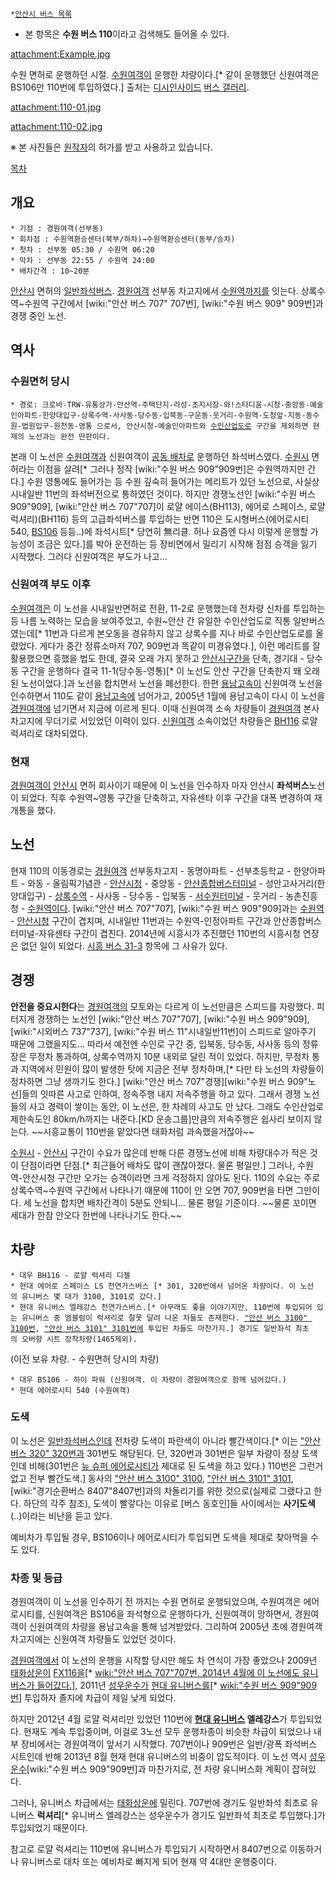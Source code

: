  *[[안산시 버스 목록]]

* 본 항목은 '''수원 버스 110'''이라고 검색해도 들어올 수 있다.

attachment:Example.jpg

수원 면허로 운행하던 시절. [[수원여객]]이 운행한 차량이다.[* 같이 운행했던 신원여객은 BS106만 110번에 투입하였다.] 출처는 [[디시인사이드]] [[버스 갤러리]].


attachment:110-01.jpg

attachment:110-02.jpg

※ 본 사진들은 [http://blog.naver.com/trainmaster1 원작자]의 허가를 받고 사용하고 있습니다.

[[목차]]
== 개요 ==
 * 기점 : 경원여객(선부동)
 * 회차점 : 수원역환승센터(북부/하차)→수원역환승센터(동부/승차)
 * 첫차 : 선부동 05:30 / 수원역 06:20
 * 막차 : 선부동 22:55 / 수원역 24:00
 * 배차간격 : 10~20분

[[안산시]] 면허의 [[일반좌석버스]]. [[경원여객]] 선부동 차고지에서 [[수원역]]까지를 잇는다. 상록수역~수원역 구간에서 [wiki:"안산 버스 707" 707번], [wiki:"수원 버스 909" 909번]과 경쟁 중인 노선.

== 역사 ==
=== 수원면허 당시 ===
 * 경로: 크로바-TRW-유통상가-안산역-주택단지-라성-초지시장-와!스타디움-시청-중앙동-예술인아파트-한양대입구-상록수역-사사동-당수동-입북동-구운동-웃거리-수원역-도청앞-지동-동수원-법원입구-원천동-영통 으로서, 안산시청-예술인아파트와 [[수인산업도로]] 구간을 제외하면 현재의 노선과는 완전 딴판이다.

본래 이 노선은 [[수원여객]]과 신원여객이 [[공동 배차]]로 운행하던 좌석버스였다. [[수원시]] 면허라는 이점을 살려[* 그러나 정작 [wiki:"수원 버스 909"909번]은 수원역까지만 간다.] 수원 영통에도 들어가는 등 수원 깊숙히 들어가는 메리트가 있던 노선으로, 사실상 시내일반 11번의 좌석버전으로 통하였던 것이다. 하지만 경쟁노선인 [wiki:"수원 버스 909"909], [wiki:"안산 버스 707"707]이 로얄 에이스(BH113), 에어로 스페이스, 로얄 럭셔리)(BH116) 등의 고급좌석버스를 투입하는 반면 110은 도시형버스(에어로시티540, [[BS106]] 등등..)에 좌석시트[* 당연히 無리클. 허나 요즘엔 다시 이렇게 운행할 가능성이 조금은 있다.]를 박아 운전하는 등 장비면에서 밀리기 시작해 점점 승객을 잃기 시작했다. 그러다 신원여객은 부도가 나고...

=== 신원여객 부도 이후 ===
[[수원여객]]은 이 노선을 시내일반면허로 전환, 11-2로 운행했는데 전차량 신차를 투입하는 등 나름 노력하는 모습을 보여주었고, 수원~안산 간 유일한 수인산업도로 직통 일반버스였는데[* 11번과 다르게 본오동을 경유하지 않고 상록수를 지나 바로 수인산업도로를 올렸었다. 게다가 중간 정류소마저 707, 909번과 똑같이 미경유였다.], 이런 메리트를 잘 활용했으면 흥했을 법도 한데, 결국 오래 가지 못하고 [[안산시]]구간을 단축, 경기대 - 당수동 구간을 운행하다 결국 11-1(당수동-영통)[* 이 노선도 안산 구간을 단축한지 뙈 오래된 노선이었다.]과 노선을 합치면서 노선을 폐선한다. 한편 [[용남고속]]이 신원여객 노선을 인수하면서 110도 같이 [[용남고속]]에 넘어가고, 2005년 1월에 용남고속이 다시 이 노선을 [[경원여객]]에 넘기면서 지금에 이르게 된다. 이때 신원여객 소속 차량들이 [[경원여객]] 본사 차고지에 무더기로 서있었던 이력이 있다. [[신원여객]] 소속이었던 차량들은 [[BH116]] 로얄 럭셔리로 대차되었다.

=== 현재 ===
[[경원여객]]이 [[안산시]] 면허 회사이기 때문에 이 노선을 인수하자 마자 안산시 '''좌석버스'''노선이 되었다. 직후 수원역~영통 구간을 단축하고, 자유센타 이후 구간을 대폭 변경하여 재개통을 했다.

== 노선 ==
현재 110의 이동경로는 [[경원여객]] 선부동차고지 - 동명아파트 - 선부초등학교 - 한양아파트 - 와동 - 올림픽기념관 - [[안산시]]청 - 중앙동 - [[안산종합버스터미널]] - 성안고사거리(한양대입구) - [[상록수역]] - 사사동 - 당수동 - 입북동 - [[서수원터미널]] - 웃거리 - 농촌진흥청 - [[수원역]]이다. [wiki:"안산 버스 707"707], [wiki:"수원 버스 909"909]과는 [[수원역]] - [[안산시]]청 구간이 겹치며, 시내일반 11번과는 수원역-인정아파트 구간과 안산종합버스터미널-자유센타 구간이 겹친다. 2014년에 시흥시가 추진했던 110번의 시흥시청 연장은 없던 일이 되었다. [[시흥 버스 31-3]] 항목에 그 사유가 있다. 

== 경쟁 ==
'''안전을 중요시한다'''는 [[경원여객]]의 모토와는 다르게 이 노선만큼은 스피드를 자랑했다. 피터지게 경쟁하는 노선인 [wiki:"안산 버스 707"707], [wiki:"수원 버스 909"909], [wiki:"시외버스 737"737], [wiki:"수원 버스 11"시내일반11번]이 스피드로 알아주기 때문에 그랬을지도... 따라서 예전엔 수인로 구간 중, 입북동, 당수동, 사사동 등의 정류장은 무정차 통과하여, 상록수역까지 10분 내외로 달린 적이 있었다. 하지만, 무정차 통과 지역에서 민원이 많이 발생한 탓에 지금은 전부 정차하며,[* 다만 타 노선의 차량들이 정차하면 그냥 생까기도 한다.] [wiki:"안산 버스 707"경쟁][wiki:"수원 버스 909"노선]들의 잇따른 사고로 인하여, 정속주행 내지 저속주행을 하고 있다. 그래서 경쟁 노선들의 사고 경력이 쌓이는 동안, 이 노선은, 한 차례의 사고도 안 났다. 그래도 수인산업로 제한속도인 80km/h까지는 내준다.[KD 운송그룹]만큼의 저속주행은 쉽사리 보이지 않는다. ~~시흥교통이 110번을 맡았다면 태화처럼 과속했을거잖아~~

[[수원시]] - [[안산시]] 구간이 수요가 많은데 반해 다른 경쟁노선에 비해 차량대수가 적은 것이 단점이라면 단점.[* 최근들어 배차도 많이 괜찮아졌다. 물론 평일만.] 그러나, 수원역-안산시청 구간만 오가는 승객이라면 크게 걱정하지 않아도 된다. 110의 수요는 주로 상록수역~수원역 구간에서 나타나기 때문에 110이 안 오면 707, 909번을 타면 그만이다. 세 노선을 합치면 배차간격이 5분도 안되니... 물론 평일 기준이다. ~~물론 꼬이면 세대가 한참 안오다 한번에 나타나기도 한다.~~

== 차량 ==
 * 대우 BH116 - 로얄 럭셔리 디젤
 * 현대 에어로 스페이스 LS 천연가스버스 [* 301, 320번에서 넘어온 차량이다. 이 노선의 유니버스 몇 대가 3100, 3101로 갔다.]
 * 현대 유니버스 엘레강스 천연가스버스.[* 아무래도 좋을 이야기지만, 110번에 투입되어 있는 유니버스 중 엠블럼이 럭셔리로 잘못 달려 나온 차들도 존재한다. [["안산 버스 3100" 3100번]], [["안산 버스 3101" 3101번]]에 투입된 차들도 마찬가지.] 경기도 일반좌석 최초의 오버항 시트 장착차량(1465제외).

(이전 보유 차량. - 수원면허 당시의 차량)
 * 대우 BS106 - 하이 파워 (신원여객. 이 차량이 경원여객으로 함께 넘어갔다.)
 * 현대 에어로시티 540 (수원여객)

=== 도색 ===
이 노선은 [[일반좌석버스]]인데 전차량 도색이 파란색이 아니라 빨간색이다.[* 이는 [["안산 버스 320" 320번]]과 301번도 해당된다. 단, 320번과 301번은 일부 차량이 정상 도색인데 비해(301번은 [[뉴 슈퍼 에어로시티]]가 제대로 된 도색을 하고 있다.) 110번은 그런거없고 전부 빨간도색.] 동사의 [["안산 버스 3100" 3100]], [["안산 버스 3101" 3101]], [wiki:"경기순환버스 8407"8407번]과의 차돌리기를 위한 것으로(실제로 그랬다고 한다. 하단의 각주 참조), 도색이 빨갛다는 이유로 [버스 동호인]들 사이에서는 '''사기도색'''(..)이라는 비난을 듣고 있다.

예비차가 투입될 경우, BS106이나 에어로시티가 투입되면 도색을 제대로 찾아먹을 수도 있다.

=== 차종 및 등급 ===
경원여객이 이 노선을 인수하기 전 까지는 수원 면허로 운행되었으며, 수원여객은 에어로시티를, 신원여객은 BS106을 좌석형으로 운행하다가, 신원여객이 망하면서, 경원여객이 신원여객의 차량을 용남고속을 통해 넘겨받았다. 그리하여 2005년 초에 경원여객 차고지에는 신원여객 차량들도 있었던 것이다.

[[경원여객]]에서 이 노선의 운행을 시작할 당시만 해도 차 연식이 가장 좋았으나 2009년 [[태화상운]]이 [[FX116]]을[* [[wiki:"안산 버스 707"707번. 2014년 4월에 이 노선에도 유니버스가 들어갔다.]]], 2011년 [[성우운수]]가 [[현대 유니버스]]를[* [[wiki:"수원 버스 909"909번]]] 투입하자 졸지에 차급이 제일 낮게 되었다. 

하지만 2012년 4월 로얄 럭셔리만 있었던 110번에 '''[[현대 유니버스]] 엘레강스'''가 투입되었다. 현재도 계속 투입중이며, 이걸로 3노선 모두 운행차종이 비슷한 차급이 되었으나 내부 장비에서는 경원여객이 앞서기 시작했다. 707번이나 909번은 일반/광폭 좌석버스 시트인데 반해 {{{#ff00ff '''110은 로얄 럭셔리, 에어로 스페이스, 유니버스 1대(1465호)를 제외하고 오버항시트를 장착하여 내부 장비면에서는 앞선다.'''}}} 2013년 8월 현재 현대 유니버스의 비중이 압도적이다. 이 노선 역시 [[성우운수]][wiki:"수원 버스 909"909번]과 마찬가지로, 전 차량 유니버스화 계획이 잡혀있다.

그러나, 유니버스 차급에서는 [[태화상운]]에 밀린다. 707번에 경기도 일반좌석 최초로 유니버스 '''럭셔리'''[* 유니버스 엘레강스는 성우운수가 경기도 일반좌석 최초로 투입했다.]가 투입되었기 때문이다.

참고로 로얄 럭셔리는 110번에 유니버스가 투입되기 시작하면서 8407번으로 이동하거나 유니버스로 대차 또는 예비차로 빠지게 되어 현재 약 4대만 운행중이다.
